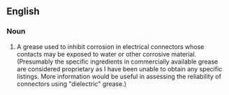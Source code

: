 ==English==

===Noun===
{{en-noun}}

# {{substub}} A grease used to inhibit corrosion in electrical connectors whose contacts may be exposed to water or other corrosive material.  (Presumably the specific ingredients in commercially available grease are considered proprietary as I have been unable to obtain any specific listings.  More information would be useful in assessing the reliability of connectors using "dielectric" grease.)